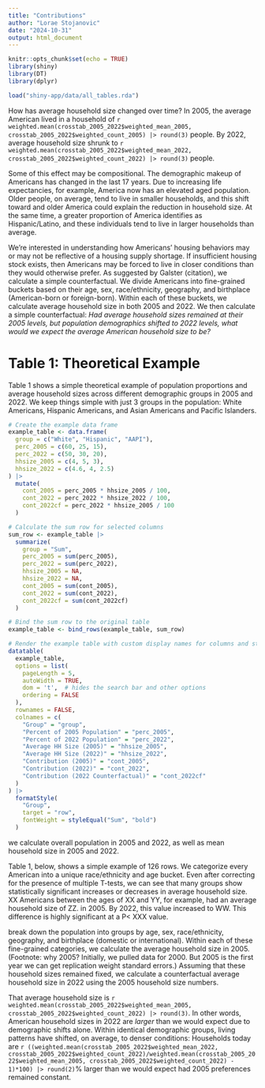 ```yaml
---
title: "Contributions"
author: "Lorae Stojanovic"
date: "2024-10-31"
output: html_document
---
```


```r
knitr::opts_chunk$set(echo = TRUE)
library(shiny)
library(DT)
library(dplyr)

load("shiny-app/data/all_tables.rda")
```

How has average household size changed over time? In 2005, the average American lived in a household of `r weighted.mean(crosstab_2005_2022$weighted_mean_2005, crosstab_2005_2022$weighted_count_2005) |> round(3)` people. By 2022, average household size shrunk to `r weighted.mean(crosstab_2005_2022$weighted_mean_2022, crosstab_2005_2022$weighted_count_2022) |> round(3)` people. 

Some of this effect may be compositional. The demographic makeup of Americans has changed in the last 17 years. Due to increasing life expectancies, for example, America now has an elevated aged population. Older people, on average, tend to live in smaller households, and this shift toward and older America could explain the reduction in household size. At the same time, a greater proportion of America identifies as Hispanic/Latino, and these individuals tend to live in larger households than average. 

We're interested in understanding how Americans' housing behaviors may or may not be reflective of a housing supply shortage. If insufficient housing stock exists, then Americans may be forced to live in closer conditions than they would otherwise prefer. As suggested by Galster (citation), we calculate a simple counterfactual. We divide Americans into fine-grained buckets based on their age, sex, race/ethnicity, geography, and birthplace (American-born or foreign-born). Within each of these buckets, we calculate average household size in both 2005 and 2022. We then calculate a simple counterfactual: *Had average household sizes remained at their 2005 levels, but population demographics shifted to 2022 levels, what would we expect the average American household size to be?*

# Table 1: Theoretical Example
Table 1 shows a simple theoretical example of population proportions and average household sizes across different demographic groups in 2005 and 2022. We keep things simple with just 3 groups in the population: White Americans, Hispanic Americans, and Asian Americans and Pacific Islanders.

```r
# Create the example data frame
example_table <- data.frame(
  group = c("White", "Hispanic", "AAPI"),
  perc_2005 = c(60, 25, 15),
  perc_2022 = c(50, 30, 20),
  hhsize_2005 = c(4, 5, 3),
  hhsize_2022 = c(4.6, 4, 2.5)
) |>
  mutate(
    cont_2005 = perc_2005 * hhsize_2005 / 100,
    cont_2022 = perc_2022 * hhsize_2022 / 100,
    cont_2022cf = perc_2022 * hhsize_2005 / 100
  )

# Calculate the sum row for selected columns
sum_row <- example_table |>
  summarize(
    group = "Sum",
    perc_2005 = sum(perc_2005),
    perc_2022 = sum(perc_2022),
    hhsize_2005 = NA,
    hhsize_2022 = NA,
    cont_2005 = sum(cont_2005),
    cont_2022 = sum(cont_2022),
    cont_2022cf = sum(cont_2022cf)
  )

# Bind the sum row to the original table
example_table <- bind_rows(example_table, sum_row)

# Render the example table with custom display names for columns and style the Sum row
datatable(
  example_table,
  options = list(
    pageLength = 5,
    autoWidth = TRUE,
    dom = 't',  # hides the search bar and other options
    ordering = FALSE
  ),
  rownames = FALSE,
  colnames = c(
    "Group" = "group",
    "Percent of 2005 Population" = "perc_2005",
    "Percent of 2022 Population" = "perc_2022",
    "Average HH Size (2005)" = "hhsize_2005",
    "Average HH Size (2022)" = "hhsize_2022",
    "Contribution (2005)" = "cont_2005",
    "Contribution (2022)" = "cont_2022",
    "Contribution (2022 Counterfactual)" = "cont_2022cf"
  )
) |>
  formatStyle(
    "Group",
    target = "row",
    fontWeight = styleEqual("Sum", "bold")
  )

```

we calculate overall population in 2005 and 2022, as well as mean household size in 2005 and 2022.

Table 1, below, shows a simple example of 126 rows. We categorize every American into a unique race/ethnicity and age bucket. Even after correcting for the presence of multiple T-tests, we can see that many groups show statistically significant increases or decreases in average household size. XX Americans between the ages of XX and YY, for example, had an average household size of ZZ. in 2005. By 2022, this value increased to WW. This difference is highly significant at a P< XXX value.




break down the population into groups by age, sex, race/ethnicity, geography, and birthplace (domestic or international). Within each of these fine-grained categories, we calculate the average household size in 2005. (Footnote: why 2005? Initially, we pulled data for 2000. But 2005 is the first year we can get replication weight standard errors.) Assuming that these household sizes remained fixed, we calculate a counterfactual average household size in 2022 using the 2005 household size numbers. 

That average household size is `r weighted.mean(crosstab_2005_2022$weighted_mean_2005, crosstab_2005_2022$weighted_count_2022) |> round(3)`. In other words, American household sizes in 2022 are *larger* than we would expect due to demographic shifts alone. Within identical demographic groups, living patterns have shifted, on average, to denser conditions: Households today are `r ((weighted.mean(crosstab_2005_2022$weighted_mean_2022, crosstab_2005_2022$weighted_count_2022)/weighted.mean(crosstab_2005_2022$weighted_mean_2005, crosstab_2005_2022$weighted_count_2022) - 1)*100) |> round(2)`% larger than we would expect had 2005 preferences remained constant.


